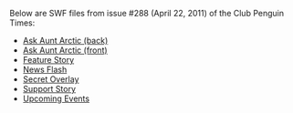 {{NeedSWFs}}
Below are SWF files from issue #288 (April 22, 2011) of the Club Penguin Times:

*[[Media:News288AskAuntArcticBack.swf|Ask Aunt Arctic (back)]]
*[[Media:News288AskAuntArcticFront.swf|Ask Aunt Arctic (front)]]
*[[Media:News288FeatureStory.swf|Feature Story]]
*[[Media:News288NewsFlash.swf|News Flash]]
*[[Media:News288SecretOverlay.swf|Secret Overlay]]
*[[Media:News288SupportStory.swf|Support Story]]
*[[Media:News288UpcomingEvents.swf|Upcoming Events]]
